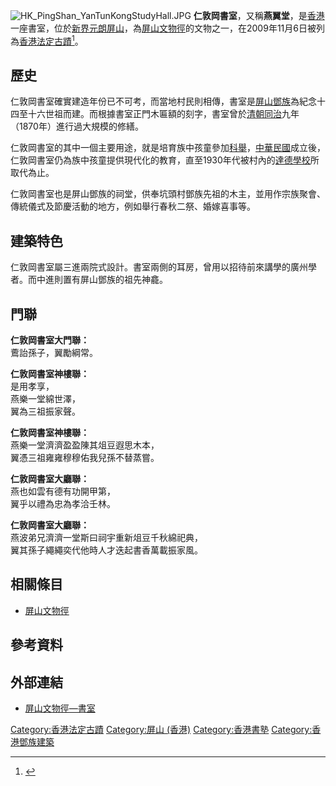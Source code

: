 {{coord|22.445689|114.009005|display=title}}
[[File:HK_PingShan_YanTunKongStudyHall.JPG|thumb]] 
'''仁敦岡書室'''，又稱'''燕翼堂'''，是[[香港|香港]]一座書室，位於[[新界|新界]][[元朗|元朗]][[屏山_(香港)|屏山]]，為[[屏山文物徑|屏山文物徑]]的文物之一，在2009年11月6日被列為[[香港法定古蹟|香港法定古蹟]]<ref>{{cite news |language=zh-hk |url=http://www.amo.gov.hk/b5/news_20091103.php |title=葉定仕故居及仁敦岡書室列為法定古蹟（附圖） |publisher=[[古物古蹟辦事處|''amo.gov.hk'']] |date=2009-11-06 |accessdate=2010-11-02 |deadurl=yes |archiveurl=https://web.archive.org/web/20091116112028/http://www.amo.gov.hk/b5/news_20091103.php |archivedate=2009-11-16 }}</ref>。

==歷史==
仁敦岡書室確實建造年份已不可考，而當地村民則相傳，書室是[[屏山鄧族|屏山鄧族]]為紀念十四至十六世祖而建。而根據書室正門木匾額的刻字，書室曾於[[清朝|清朝]][[同治|同治]]九年（1870年）進行過大規模的修繕。

仁敦岡書室的其中一個主要用途，就是培育族中孩童參加[[科舉|科舉]]，[[中華民國|中華民國]]成立後，仁敦岡書室仍為族中孩童提供現代化的教育，直至1930年代被村內的[[達德學校|達德學校]]所取代為止。

仁敦岡書室也是屏山鄧族的祠堂，供奉坑頭村鄧族先祖的木主，並用作宗族聚會、傳統儀式及節慶活動的地方，例如舉行春秋二祭、婚嫁喜事等。 

==建築特色==
仁敦岡書室屬三進兩院式設計。書室兩側的耳房，曾用以招待前來講學的廣州學者。而中進則置有屏山鄧族的祖先神龕。

==門聯==
'''仁敦岡書室大門聯：'''<br />
鷰詒孫子，翼勵綱常。

'''仁敦岡書室神樓聯：'''<br />
是用孝享，<br />
燕樂一堂綿世澤，<br />
翼為三祖振家聲。

'''仁敦岡書室神樓聯：'''<br />
燕樂一堂濟濟盈盈陳其俎豆遐思木本，<br />
翼憑三祖雍雍穆穆佑我兒孫不替蒸嘗。

'''仁敦岡書室大廳聯：'''<br />
燕也如雲有德有功開甲第，<br />
翼乎以禮為忠為孝洽壬林。

'''仁敦岡書室大廳聯：'''<br />
燕波弟兄濟濟一堂斯曰祠宇重新俎豆千秋綿祀典，<br />
翼其孫子繩繩奕代他時人才迭起書香萬載振家風。

==相關條目==
*[[屏山文物徑|屏山文物徑]]

==參考資料==
{{reflist}}

==外部連結==
*[http://www.pingshan.com/m-ShuShi.html 屏山文物徑—書室] {{Wayback|url=http://www.pingshan.com/m-ShuShi.html |date=20201127052527 }}

{{屏山文物徑文物}}
{{香港法定古蹟}}

{{hk-buil-stub}}

[[Category:香港法定古蹟|Category:香港法定古蹟]]
[[Category:屏山_(香港)|Category:屏山 (香港)]]
[[Category:香港書塾|Category:香港書塾]]
[[Category:香港鄧族建築|Category:香港鄧族建築]]